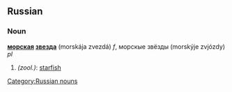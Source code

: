 ==Russian==
[[Category:Russian nouns]]
===Noun===
'''[[морской|морская]] [[звезда]]''' (morskája zvezdá) ''f'', морскые звёзды (morskýje zvjózdy) ''pl''

#''(zool.)'': [[starfish]]